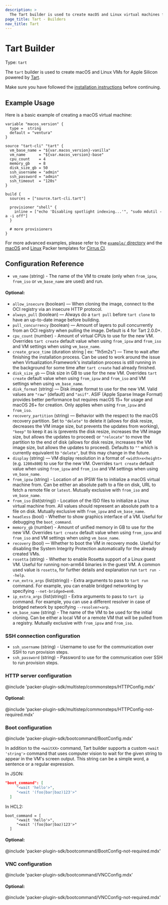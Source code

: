 ```yaml
---
description: >
  The Tart builder is used to create macOS and Linux virtual machines for Apple Silicon.
page_title: Tart - Builders
nav_title: Tart
---
```


# Tart Builder

Type: `tart`

The `tart` builder is used to create macOS and Linux VMs for Apple Silicon powered by [Tart](https://tart.run/).

Make sure you have followed the [installation instructions](/packer/integrations/cirruslabs/tart#installation) before continuing.

## Example Usage

Here is a basic example of creating a macOS virtual machine:

```hcl
variable "macos_version" {
  type =  string
  default = "ventura"
}

source "tart-cli" "tart" {
  vm_base_name = "${var.macos_version}-vanilla"
  vm_name      = "${var.macos_version}-base"
  cpu_count    = 4
  memory_gb    = 8
  disk_size_gb = 50
  ssh_username = "admin"
  ssh_password = "admin"
  ssh_timeout  = "120s"
}

build {
  sources = ["source.tart-cli.tart"]

  provisioner "shell" {
    inline = ["echo 'Disabling spotlight indexing...'", "sudo mdutil -a -i off"]
  }

  # more provisioners
}
```

For more advanced examples, please refer to the [`example/` directory](https://github.com/cirruslabs/packer-plugin-tart/tree/main/example) and the [macOS](https://github.com/cirruslabs/macos-image-templates) and [Linux](https://github.com/cirruslabs/linux-image-templates) Packer templates for [Cirrus CI](https://cirrus-ci.org/).


## Configuration Reference

- `vm_name` (string) - The name of the VM to create (only when `from_ipsw`, `from_iso` or `vm_base_name` are used) and run.

#### Optional:

- `allow_insecure` (boolean) — When cloning the image, connect to the OCI registry via an insecure HTTP protocol.
- `always_pull` (boolean) — Always do a `tart pull` before `tart clone` to have an up-to-date image before building.
- `pull_concurrency` (boolean) — Amount of layers to pull concurrently from an OCI registry when pulling the image. Default is 4 for Tart 2.0.0+.
- `cpu_count` (number) - Amount of virtual CPUs to use for the new VM. Overrides `tart create` default value when using `from_ipsw` and `from_iso` and VM settings when using `vm_base_name`.
- `create_grace_time` (duration string | ex: "1h5m2s") — Time to wait after finishing the installation process. Can be used to work around the issue when Virtualization.Framework's installation process is still running in the background for some time after `tart create` had already finished.
- `disk_size_gb` — Disk size in GB to use for the new VM. Overrides `tart create` default value when using `from_ipsw` and `from_iso` and VM settings when using `vm_base_name`.
- `disk_format` (string) — Disk image format to use for the new VM. Valid values are `"raw"` (default) and `"asif"`. ASIF (Apple Sparse Image Format) provides better performance but requires macOS 15+ for usage and macOS 26+ for creation. Only applies when using `from_ipsw` and `from_iso`.
- `recovery_partition` (string) — Behavior with the respect to the macOS recovery partition. Set to `"delete"` to delete it (allows for disk resize, decreases the VM image size, but prevents the updates from working), `"keep"` to keep it as is (prevents the disk resize, increases the VM image size, but allows the updates to proceed) or `"relocate"` to move the partition to the end of disk (allows for disk resize, increases the VM image size, but allows the updates to proceed). Defaults to `""` which is currently equivalent to `"delete"`, but this may change in the future.
- `display` (string) — VM display resolution in a format of `<width>x<height>` (e.g. `1200x800`) to use for the new VM. Overrides `tart create` default value when using `from_ipsw` and `from_iso` and VM settings when using `vm_base_name`.
- `from_ipsw` (string) - Location of an IPSW file to initialize a macOS virtual machine from. Can be either an absolute path to a file on disk, URL to fetch a remote file or `latest`. Mutually exclusive with `from_iso` and `vm_base_name`.
- `from_iso` (list(string)) - Location of the ISO files to initialize a Linux virtual machine from. All values should represent an absolute path to a file on disk. Mutually exclusive with `from_ipsw` and `vm_base_name`.
- `headless` (bool) - Whether to show graphics interface of a VM. Useful for debugging the `boot_command`.
- `memory_gb` (number) - Amount of unified memory in GB to use for the new VM. Overrides `tart create` default value when using `from_ipsw` and `from_iso` and VM settings when using `vm_base_name`.
- `recovery` (bool) — Whether to boot the VM in recovery mode. Useful for disabling the System Integrity Protection automatically for the already created VMs.
- `rosetta` (string) - Whether to enable Rosetta support of a Linux guest VM. Useful for running non-arm64 binaries in the guest VM. A common used value is `rosetta`, for further details and explanation run `tart run --help`.
- `run_extra_args` (list(string)) - Extra arguments to pass to `tart run` command. For example, you can enable bridged networking by specifying `--net-bridged=en0`.
- `ip_extra_args` (list(string)) - Extra arguments to pass to `tart ip` command. For example, you can use a different resolver in case of bridged network by specifying `--resolver=arp`.
- `vm_base_name` (string) - The name of the VM to be used for the initial cloning. Can be either a local VM or a remote VM that will be pulled from a registry. Mutually exclusive with `from_ipsw` and `from_iso`.

### SSH connection configuration

- `ssh_username` (string) - Username to use for the communication over SSH to run provision steps.
- `ssh_password` (string) - Password to use for the communication over SSH to run provision steps.

### HTTP server configuration

@include 'packer-plugin-sdk/multistep/commonsteps/HTTPConfig.mdx'

#### Optional:

@include 'packer-plugin-sdk/multistep/commonsteps/HTTPConfig-not-required.mdx'

### Boot configuration

@include 'packer-plugin-sdk/bootcommand/BootConfig.mdx'

In addition to the `<waitXX>` command, Tart builder supports a custom `<wait 'string'>`
command that uses computer vision to wait for the given string to appear in the VM's
screen output. This string can be a simple word, a sentence or a regular expression.

In JSON:

```json
"boot_command": [
     "<wait 'hello'>",
     "<wait '(foo|bar|baz)123'>"
  ]
```

In HCL2:

```hcl
boot_command = [
     "<wait 'hello'>",
     "<wait '(foo|bar|baz)123'>"
  ]
```

#### Optional:

@include 'packer-plugin-sdk/bootcommand/BootConfig-not-required.mdx'

### VNC configuration

@include 'packer-plugin-sdk/bootcommand/VNCConfig.mdx'

#### Optional:

@include 'packer-plugin-sdk/bootcommand/VNCConfig-not-required.mdx'
